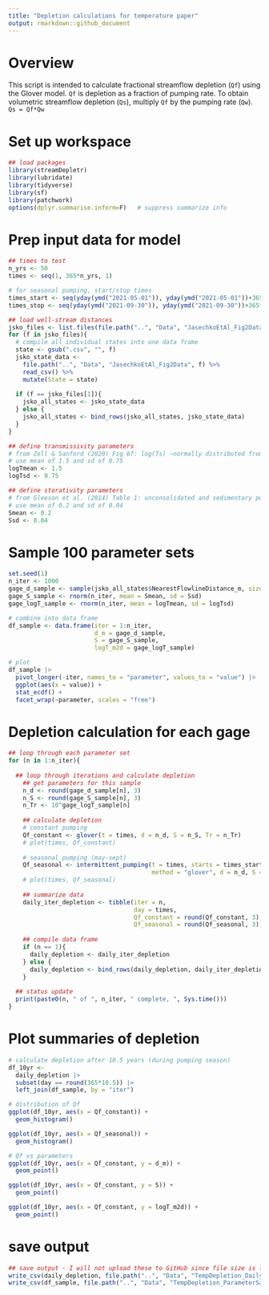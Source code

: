 ```yaml
---
title: "Depletion calculations for temperature paper"
output: rmarkdown::github_document
---
```


# Overview

This script is intended to calculate fractional streamflow depletion (`Qf`) using the Glover model. 
`Qf` is depletion as a fraction of pumping rate. To obtain volumetric streamflow depletion (`Qs`), multiply `Qf` by the pumping rate (`Qw`). `Qs = Qf*Qw`

# Set up workspace

```r

## load packages
library(streamDepletr)
library(lubridate)
library(tidyverse)
library(sf)
library(patchwork)
options(dplyr.summarise.inform=F)   # suppress summarize info

```

# Prep input data for model

```r

## times to test
n_yrs <- 50
times <- seq(1, 365*n_yrs, 1)

# for seasonal pumping, start/stop times
times_start <- seq(yday(ymd("2021-05-01")), yday(ymd("2021-05-01"))+365*n_yrs, 365)
times_stop <- seq(yday(ymd("2021-09-30")), yday(ymd("2021-09-30"))+365*n_yrs, 365)

## load well-stream distances
jsko_files <- list.files(file.path("..", "Data", "JasechkoEtAl_Fig2Data"), pattern = ".csv")
for (f in jsko_files){
  # compile all individual states into one data frame
  state <- gsub(".csv", "", f)
  jsko_state_data <- 
    file.path("..", "Data", "JasechkoEtAl_Fig2Data", f) %>% 
    read_csv() %>% 
    mutate(State = state)
  
  if (f == jsko_files[1]){
    jsko_all_states <- jsko_state_data
  } else {
    jsko_all_states <- bind_rows(jsko_all_states, jsko_state_data)
  }
}

## define transmissivity parameters
# from Zell & Sanford (2020) Fig 6f: log(Ts) ~normally distributed from 0-3 m2/d
# use mean of 1.5 and sd of 0.75
logTmean <- 1.5
logTsd <- 0.75

## define storativity parameters
# from Gleeson et al. (2014) Table 1: unconsolidated and sedimentary porosities range from 0.12 to 0.28
# use mean of 0.2 and sd of 0.04
Smean <- 0.2
Ssd <- 0.04

```

# Sample 100 parameter sets

```r

set.seed(1)
n_iter <- 1000
gage_d_sample <- sample(jsko_all_states$NearestFlowlineDistance_m, size = n_iter)
gage_S_sample <- rnorm(n_iter, mean = Smean, sd = Ssd)
gage_logT_sample <- rnorm(n_iter, mean = logTmean, sd = logTsd)

# combine into data frame
df_sample <- data.frame(iter = 1:n_iter,
                        d_m = gage_d_sample,
                        S = gage_S_sample,
                        logT_m2d = gage_logT_sample)

# plot
df_sample |> 
  pivot_longer(-iter, names_to = "parameter", values_to = "value") |> 
  ggplot(aes(x = value)) +
  stat_ecdf() +
  facet_wrap(~parameter, scales = "free")

```

# Depletion calculation for each gage

```r

## loop through each parameter set
for (n in 1:n_iter){
  
  ## loop through iterations and calculate depletion
    ## get parameters for this sample
    n_d <- round(gage_d_sample[n], 3)
    n_S <- round(gage_S_sample[n], 3)
    n_Tr <- 10^gage_logT_sample[n]
    
    ## calculate depletion
    # constant pumping
    Qf_constant <- glover(t = times, d = n_d, S = n_S, Tr = n_Tr)
    # plot(times, Qf_constant)
    
    # seasonal pumping (may-sept)
    Qf_seasonal <- intermittent_pumping(t = times, starts = times_start, stops = times_stop, rates = 1, 
                                        method = "glover", d = n_d, S = n_S, Tr = n_Tr)
    # plot(times, Qf_seasonal)
    
    ## summarize data
    daily_iter_depletion <- tibble(iter = n,
                                   day = times,
                                   Qf_constant = round(Qf_constant, 3),
                                   Qf_seasonal = round(Qf_seasonal, 3))
          
    ## compile data frame
    if (n == 1){
      daily_depletion <- daily_iter_depletion
    } else {
      daily_depletion <- bind_rows(daily_depletion, daily_iter_depletion)
    }
  
  ## status update
  print(paste0(n, " of ", n_iter, " complete, ", Sys.time()))
}

```

# Plot summaries of depletion

```r
# calculate depletion after 10.5 years (during pumping season)
df_10yr <- 
  daily_depletion |> 
  subset(day == round(365*10.5)) |> 
  left_join(df_sample, by = "iter")

# distribution of Qf
ggplot(df_10yr, aes(x = Qf_constant)) +
  geom_histogram()

ggplot(df_10yr, aes(x = Qf_seasonal)) +
  geom_histogram()

# Qf vs parameters
ggplot(df_10yr, aes(x = Qf_constant, y = d_m)) +
  geom_point()

ggplot(df_10yr, aes(x = Qf_constant, y = S)) +
  geom_point()

ggplot(df_10yr, aes(x = Qf_constant, y = logT_m2d)) +
  geom_point()

```

# save output

```r
## save output - I will not upload these to GitHub since file size is large
write_csv(daily_depletion, file.path("..", "Data", "TempDepletion_DailyQf.csv"))
write_csv(df_sample, file.path("..", "Data", "TempDepletion_ParameterSample.csv"))
```
  
